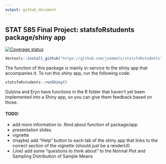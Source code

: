 ```yaml
---
output: github_document
---
```


<!-- README.md is generated from README.Rmd. Please edit that file -->

## STAT 585 Final Project: statsfoRstudents package/shiny app

[![Coverage status](https://codecov.io/gh/jzemmels/finalProject/branch/master/graph/badge.svg)](https://codecov.io/github/jzemmels/finalProject?branch=master)

```r
devtools::install_github("https://github.com/jzemmels/statsfoRstudents")
```

The function of this package is mainly in-service to the shiny app that accompanies it. To run this shiny app, run the following code:

```r
statsfoRstudents::runShiny()
```

Gulzina and Eryn have functions in the R folder that haven't yet been implemented into a Shiny app, so you can give them feedback based on those.

#### TODO:
 - add more information to .Rmd about function of package/app
 - presentation slides
 - vignette
 - (maybe) add "Help" button to each tab of the shiny app that links to the correct section of the vignette (should just be a renderUI)
 - (Joe) add some "questions to think about" to the Normal Plot and Sampling Distribution of Sample Means
